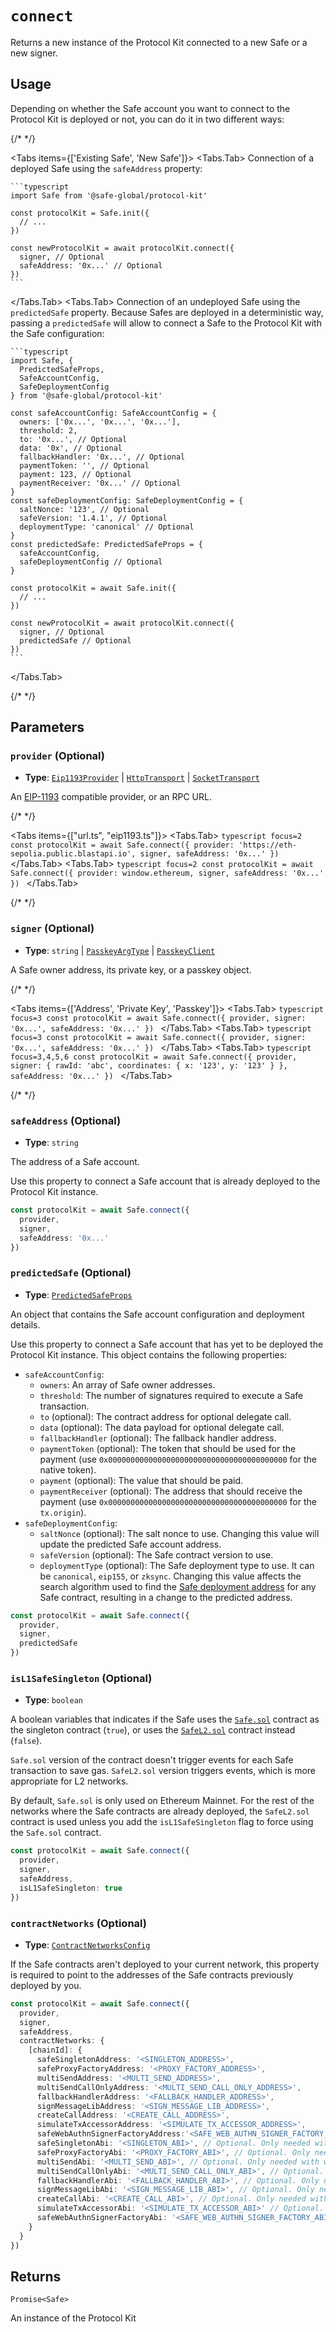
# `connect`

Returns a new instance of the Protocol Kit connected to a new Safe or a new signer.

## Usage

Depending on whether the Safe account you want to connect to the Protocol Kit is deployed or not, you can do it in two different ways:

{/* <!-- vale off --> */}

<Tabs items={['Existing Safe', 'New Safe']}>
  <Tabs.Tab>
    Connection of a deployed Safe using the `safeAddress` property:

    ```typescript
    import Safe from '@safe-global/protocol-kit'

    const protocolKit = Safe.init({
      // ...
    })

    const newProtocolKit = await protocolKit.connect({
      signer, // Optional
      safeAddress: '0x...' // Optional
    })
    ```
  </Tabs.Tab>
  <Tabs.Tab>
    Connection of an undeployed Safe using the `predictedSafe` property. Because Safes are deployed in a deterministic way, passing a `predictedSafe` will allow to connect a Safe to the Protocol Kit with the Safe configuration:

    ```typescript
    import Safe, {
      PredictedSafeProps,
      SafeAccountConfig,
      SafeDeploymentConfig
    } from '@safe-global/protocol-kit'

    const safeAccountConfig: SafeAccountConfig = {
      owners: ['0x...', '0x...', '0x...'],
      threshold: 2,
      to: '0x...', // Optional
      data: '0x', // Optional
      fallbackHandler: '0x...', // Optional
      paymentToken: '', // Optional
      payment: 123, // Optional
      paymentReceiver: '0x...' // Optional
    }
    const safeDeploymentConfig: SafeDeploymentConfig = {
      saltNonce: '123', // Optional
      safeVersion: '1.4.1', // Optional
      deploymentType: 'canonical' // Optional
    }
    const predictedSafe: PredictedSafeProps = {
      safeAccountConfig,
      safeDeploymentConfig // Optional
    }

    const protocolKit = await Safe.init({
      // ...
    })

    const newProtocolKit = await protocolKit.connect({
      signer, // Optional
      predictedSafe // Optional
    })
    ```
  </Tabs.Tab>
</Tabs>

{/* <!-- vale on --> */}

## Parameters

### `provider` (Optional)

- **Type**: [`Eip1193Provider`](https://github.com/safe-global/safe-core-sdk/blob/main/packages/protocol-kit/src/types/safeProvider.ts#L21-L23) | [`HttpTransport`](https://github.com/safe-global/safe-core-sdk/blob/main/packages/protocol-kit/src/types/safeProvider.ts#L51) | [`SocketTransport`](https://github.com/safe-global/safe-core-sdk/blob/main/packages/protocol-kit/src/types/safeProvider.ts#L52)

An [EIP-1193](https://eips.ethereum.org/EIPS/eip-1193) compatible provider, or an RPC URL. 

{/* <!-- vale off --> */}

<Tabs items={["url.ts", "eip1193.ts"]}>
  <Tabs.Tab>
    ```typescript focus=2
    const protocolKit = await Safe.connect({
      provider: 'https://eth-sepolia.public.blastapi.io',
      signer,
      safeAddress: '0x...'
    })
    ```
  </Tabs.Tab>
  <Tabs.Tab>
    ```typescript focus=2
    const protocolKit = await Safe.connect({
      provider: window.ethereum,
      signer,
      safeAddress: '0x...'
    })
    ```
  </Tabs.Tab>
</Tabs>

{/* <!-- vale on --> */}

### `signer` (Optional)

- **Type**: `string` | [`PasskeyArgType`](https://github.com/safe-global/safe-core-sdk/blob/main/packages/protocol-kit/src/types/passkeys.ts#L6-L10) | [`PasskeyClient`](https://github.com/safe-global/safe-core-sdk/blob/main/packages/protocol-kit/src/types/safeProvider.ts#L38-L44)

A Safe owner address, its private key, or a passkey object.

{/* <!-- vale off --> */}

<Tabs items={['Address', 'Private Key', 'Passkey']}>
  <Tabs.Tab>
    ```typescript focus=3
    const protocolKit = await Safe.connect({
      provider,
      signer: '0x...',
      safeAddress: '0x...'
    })
    ```
  </Tabs.Tab>
  <Tabs.Tab>
    ```typescript focus=3
    const protocolKit = await Safe.connect({
      provider,
      signer: '0x...',
      safeAddress: '0x...'
    })
    ```
  </Tabs.Tab>
  <Tabs.Tab>
    ```typescript focus=3,4,5,6
    const protocolKit = await Safe.connect({
      provider,
      signer: {
        rawId: 'abc',
        coordinates: { x: '123', y: '123' }
      },
      safeAddress: '0x...'
    })
    ```
  </Tabs.Tab>
</Tabs>

{/* <!-- vale on --> */}

### `safeAddress` (Optional)

- **Type**: `string`

The address of a Safe account.

Use this property to connect a Safe account that is already deployed to the Protocol Kit instance.

```typescript focus=4
const protocolKit = await Safe.connect({
  provider,
  signer,
  safeAddress: '0x...'
})
```

### `predictedSafe` (Optional)

- **Type**: [`PredictedSafeProps`](https://github.com/safe-global/safe-core-sdk/blob/main/packages/protocol-kit/src/types/safeConfig.ts#L25-L28)

An object that contains the Safe account configuration and deployment details.

Use this property to connect a Safe account that has yet to be deployed the Protocol Kit instance. This object contains the following properties:

- `safeAccountConfig`:
  - `owners`: An array of Safe owner addresses.
  - `threshold`: The number of signatures required to execute a Safe transaction.
  - `to` (optional): The contract address for optional delegate call.
  - `data` (optional): The data payload for optional delegate call.
  - `fallbackHandler` (optional): The fallback handler address.
  - `paymentToken` (optional): The token that should be used for the payment (use `0x0000000000000000000000000000000000000000` for the native token).
  - `payment` (optional): The value that should be paid.
  - `paymentReceiver` (optional): The address that should receive the payment (use `0x0000000000000000000000000000000000000000` for the `tx.origin`).
- `safeDeploymentConfig`:
  - `saltNonce` (optional): The salt nonce to use. Changing this value will update the predicted Safe account address.
  - `safeVersion` (optional): The Safe contract version to use.
  - `deploymentType` (optional): The Safe deployment type to use. It can be `canonical`, `eip155`, or `zksync`. Changing this value affects the search algorithm used to find the [Safe deployment address](https://github.com/safe-global/safe-deployments/tree/main/src/assets) for any Safe contract, resulting in a change to the predicted address.

```typescript focus=4
const protocolKit = await Safe.connect({
  provider,
  signer,
  predictedSafe
})
```

### `isL1SafeSingleton` (Optional)

- **Type**: `boolean`

A boolean variables that indicates if the Safe uses the [`Safe.sol`](https://github.com/safe-global/safe-smart-account/blob/v1.4.1/contracts/Safe.sol) contract as the singleton contract (`true`), or uses the [`SafeL2.sol`](https://github.com/safe-global/safe-smart-account/blob/v1.4.1/contracts/SafeL2.sol) contract instead (`false`).

`Safe.sol` version of the contract doesn't trigger events for each Safe transaction to save gas. `SafeL2.sol` version triggers events, which is more appropriate for L2 networks.

By default, `Safe.sol` is only used on Ethereum Mainnet. For the rest of the networks where the Safe contracts are already deployed, the `SafeL2.sol` contract is used unless you add the `isL1SafeSingleton` flag to force using the `Safe.sol` contract.

```typescript focus=5
const protocolKit = await Safe.connect({
  provider,
  signer,
  safeAddress,
  isL1SafeSingleton: true
})
```

### `contractNetworks` (Optional)

- **Type**: [`ContractNetworksConfig`](https://github.com/safe-global/safe-core-sdk/blob/main/packages/protocol-kit/src/types/contracts.ts#L131-L134)

If the Safe contracts aren't deployed to your current network, this property is required to point to the addresses of the Safe contracts previously deployed by you.

```typescript focus=5,6,7,8,9,10,11,12,13,14,15,16,17,18,19,20,21,22,23,24,25,26
const protocolKit = await Safe.connect({
  provider,
  signer,
  safeAddress,
  contractNetworks: {
    [chainId]: {
      safeSingletonAddress: '<SINGLETON_ADDRESS>',
      safeProxyFactoryAddress: '<PROXY_FACTORY_ADDRESS>',
      multiSendAddress: '<MULTI_SEND_ADDRESS>',
      multiSendCallOnlyAddress: '<MULTI_SEND_CALL_ONLY_ADDRESS>',
      fallbackHandlerAddress: '<FALLBACK_HANDLER_ADDRESS>',
      signMessageLibAddress: '<SIGN_MESSAGE_LIB_ADDRESS>',
      createCallAddress: '<CREATE_CALL_ADDRESS>',
      simulateTxAccessorAddress: '<SIMULATE_TX_ACCESSOR_ADDRESS>',
      safeWebAuthnSignerFactoryAddress:'<SAFE_WEB_AUTHN_SIGNER_FACTORY_ADDRESS>',
      safeSingletonAbi: '<SINGLETON_ABI>', // Optional. Only needed with web3.js
      safeProxyFactoryAbi: '<PROXY_FACTORY_ABI>', // Optional. Only needed with web3.js
      multiSendAbi: '<MULTI_SEND_ABI>', // Optional. Only needed with web3.js
      multiSendCallOnlyAbi: '<MULTI_SEND_CALL_ONLY_ABI>', // Optional. Only needed with web3.js
      fallbackHandlerAbi: '<FALLBACK_HANDLER_ABI>', // Optional. Only needed with web3.js
      signMessageLibAbi: '<SIGN_MESSAGE_LIB_ABI>', // Optional. Only needed with web3.js
      createCallAbi: '<CREATE_CALL_ABI>', // Optional. Only needed with web3.js
      simulateTxAccessorAbi: '<SIMULATE_TX_ACCESSOR_ABI>' // Optional. Only needed with web3.js
      safeWebAuthnSignerFactoryAbi: '<SAFE_WEB_AUTHN_SIGNER_FACTORY_ABI>' // Optional. Only needed with web3.js
    }
  }
})
```

## Returns

`Promise<Safe>`

An instance of the Protocol Kit
